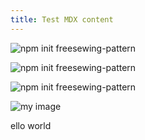 ```yaml
---
title: Test MDX content
---
```


![npm init freesewing-pattern](./create-freesewing-pattern.svg)

![npm init freesewing-pattern](test/create-freesewing-pattern.svg)

![npm init freesewing-pattern](/test/create-freesewing-pattern.svg)

![my image](./my-awesome-image.png)

ello world
